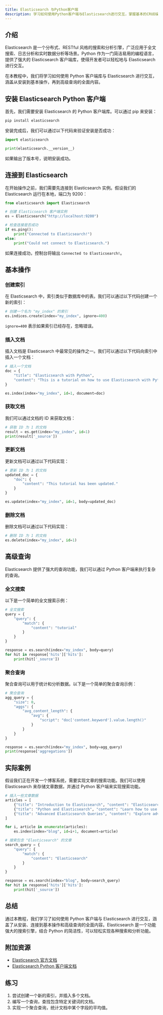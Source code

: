 ```yaml
---
title: Elasticsearch 与Python客户端
description: 学习如何使用Python客户端与Elasticsearch进行交互，掌握基本的CRUD操作和高级查询技巧。
---
```


## 介绍

Elasticsearch 是一个分布式、RESTful 风格的搜索和分析引擎，广泛应用于全文搜索、日志分析和实时数据分析等场景。Python 作为一门简洁易用的编程语言，提供了强大的 Elasticsearch 客户端库，使得开发者可以轻松地与 Elasticsearch 进行交互。

在本教程中，我们将学习如何使用 Python 客户端库与 Elasticsearch 进行交互，涵盖从安装到基本操作，再到高级查询的全面内容。

## 安装 Elasticsearch Python 客户端

首先，我们需要安装 Elasticsearch 的 Python 客户端库。可以通过 pip 来安装：

```bash
pip install elasticsearch
```

安装完成后，我们可以通过以下代码来验证安装是否成功：

```python
import elasticsearch

print(elasticsearch.__version__)
```

如果输出了版本号，说明安装成功。

## 连接到 Elasticsearch

在开始操作之前，我们需要先连接到 Elasticsearch 实例。假设我们的 Elasticsearch 运行在本地，端口为 9200：

```python
from elasticsearch import Elasticsearch

# 创建 Elasticsearch 客户端实例
es = Elasticsearch("http://localhost:9200")

# 检查连接是否成功
if es.ping():
    print("Connected to Elasticsearch!")
else:
    print("Could not connect to Elasticsearch.")
```

如果连接成功，控制台将输出 `Connected to Elasticsearch!`。

## 基本操作

### 创建索引

在 Elasticsearch 中，索引类似于数据库中的表。我们可以通过以下代码创建一个新的索引：

```python
# 创建一个名为 "my_index" 的索引
es.indices.create(index="my_index", ignore=400)
```

`ignore=400` 表示如果索引已经存在，忽略错误。

### 插入文档

插入文档是 Elasticsearch 中最常见的操作之一。我们可以通过以下代码向索引中插入一个文档：

```python
# 插入一个文档
doc = {
    "title": "Elasticsearch with Python",
    "content": "This is a tutorial on how to use Elasticsearch with Python."
}

es.index(index="my_index", id=1, document=doc)
```

### 获取文档

我们可以通过文档的 ID 来获取文档：

```python
# 获取 ID 为 1 的文档
result = es.get(index="my_index", id=1)
print(result['_source'])
```

### 更新文档

更新文档可以通过以下代码实现：

```python
# 更新 ID 为 1 的文档
updated_doc = {
    "doc": {
        "content": "This tutorial has been updated."
    }
}

es.update(index="my_index", id=1, body=updated_doc)
```

### 删除文档

删除文档可以通过以下代码实现：

```python
# 删除 ID 为 1 的文档
es.delete(index="my_index", id=1)
```

## 高级查询

Elasticsearch 提供了强大的查询功能，我们可以通过 Python 客户端来执行复杂的查询。

### 全文搜索

以下是一个简单的全文搜索示例：

```python
# 全文搜索
query = {
    "query": {
        "match": {
            "content": "tutorial"
        }
    }
}

response = es.search(index="my_index", body=query)
for hit in response['hits']['hits']:
    print(hit['_source'])
```

### 聚合查询

聚合查询可以用于统计和分析数据。以下是一个简单的聚合查询示例：

```python
# 聚合查询
agg_query = {
    "size": 0,
    "aggs": {
        "avg_content_length": {
            "avg": {
                "script": "doc['content.keyword'].value.length()"
            }
        }
    }
}

response = es.search(index="my_index", body=agg_query)
print(response['aggregations'])
```

## 实际案例

假设我们正在开发一个博客系统，需要实现文章的搜索功能。我们可以使用 Elasticsearch 来存储文章数据，并通过 Python 客户端来实现搜索功能。

```python
# 插入一些文章数据
articles = [
    {"title": "Introduction to Elasticsearch", "content": "Elasticsearch is a powerful search engine."},
    {"title": "Python and Elasticsearch", "content": "Learn how to use Elasticsearch with Python."},
    {"title": "Advanced Elasticsearch Queries", "content": "Explore advanced query techniques in Elasticsearch."}
]

for i, article in enumerate(articles):
    es.index(index="blog", id=i+1, document=article)

# 搜索包含 "Elasticsearch" 的文章
search_query = {
    "query": {
        "match": {
            "content": "Elasticsearch"
        }
    }
}

response = es.search(index="blog", body=search_query)
for hit in response['hits']['hits']:
    print(hit['_source'])
```

## 总结

通过本教程，我们学习了如何使用 Python 客户端与 Elasticsearch 进行交互，涵盖了从安装、连接到基本操作和高级查询的全面内容。Elasticsearch 是一个功能强大的搜索引擎，结合 Python 的简洁性，可以轻松实现各种搜索和分析功能。

## 附加资源

- [Elasticsearch 官方文档](https://www.elastic.co/guide/en/elasticsearch/reference/current/index.html)
- [Elasticsearch Python 客户端文档](https://elasticsearch-py.readthedocs.io/en/latest/)

## 练习

1. 尝试创建一个新的索引，并插入多个文档。
2. 编写一个查询，查找包含特定关键词的文档。
3. 实现一个聚合查询，统计文档中某个字段的平均值。